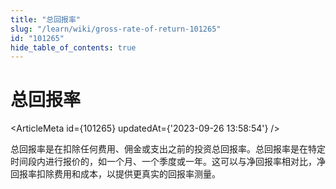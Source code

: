 ```yaml
---
title: "总回报率"
slug: "/learn/wiki/gross-rate-of-return-101265"
id: "101265"
hide_table_of_contents: true
---
```



# 总回报率

<ArticleMeta id={101265} updatedAt={'2023-09-26 13:58:54'} />
<div className='border-solid border-b border-t-0 my-4 border-[var(--ifm-color-gray-300)]' />

总回报率是在扣除任何费用、佣金或支出之前的投资总回报率。总回报率是在特定时间段内进行报价的，如一个月、一个季度或一年。这可以与净回报率相对比，净回报率扣除费用和成本，以提供更真实的回报率测量。

